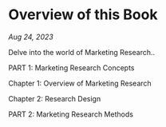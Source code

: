 # Overview of this Book {.unnumbered}

*Aug 24, 2023*

Delve into the world of Marketing Research..


PART 1: Marketing Research Concepts

Chapter 1: Overview of Marketing Research

Chapter 2: Research Design

PART 2: Marketing Research Methods

*<coming soon>*

